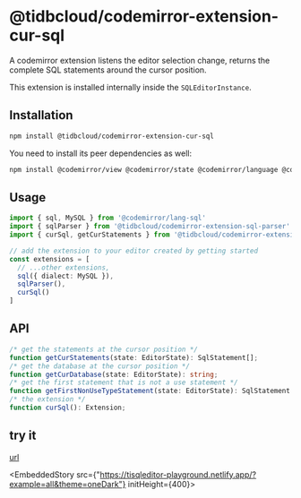 # @tidbcloud/codemirror-extension-cur-sql

A codemirror extension listens the editor selection change, returns the complete SQL statements around the cursor position.

This extension is installed internally inside the `SQLEditorInstance`.

## Installation

```sh npm2yarn
npm install @tidbcloud/codemirror-extension-cur-sql
```

You need to install its peer dependencies as well:

```sh npm2yarn
npm install @codemirror/view @codemirror/state @codemirror/language @codemirror/lang-sql @tidbcloud/codemirror-extension-sql-parser
```

## Usage

```ts
import { sql, MySQL } from '@codemirror/lang-sql'
import { sqlParser } from '@tidbcloud/codemirror-extension-sql-parser'
import { curSql, getCurStatements } from '@tidbcloud/codemirror-extension-cur-sql'

// add the extension to your editor created by getting started
const extensions = [
  // ...other extensions,
  sql({ dialect: MySQL }),
  sqlParser(),
  curSql()
]
```

## API

```ts
/* get the statements at the cursor position */
function getCurStatements(state: EditorState): SqlStatement[];
/* get the database at the cursor position */
function getCurDatabase(state: EditorState): string;
/* get the first statement that is not a use statement */
function getFirstNonUseTypeStatement(state: EditorState): SqlStatement | undefined;
/* the extension */
function curSql(): Extension;
```

## try it
[url](https://tisqleditor-playground.netlify.app/?example=all&with_select=&theme=oneDark)


<EmbeddedStory src={"https://tisqleditor-playground.netlify.app/?example=all&theme=oneDark"} initHeight={400}></EmbeddedStory>

